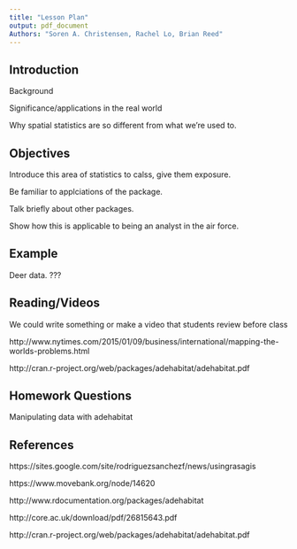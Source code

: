 ```yaml
---
title: "Lesson Plan"
output: pdf_document
Authors: "Soren A. Christensen, Rachel Lo, Brian Reed"
---
```


## Introduction

Background

Significance/applications in the real world

Why spatial statistics are so different from what we're used to.

## Objectives

Introduce this area of statistics to calss, give them exposure.

Be familiar to applciations of the package.

Talk briefly about other packages.

Show how this is applicable to being an analyst in the air force.

## Example

Deer data. ???

## Reading/Videos

We could write something or make a video that students review before class

http://www.nytimes.com/2015/01/09/business/international/mapping-the-worlds-problems.html

http://cran.r-project.org/web/packages/adehabitat/adehabitat.pdf

## Homework Questions

Manipulating data with adehabitat

## References

https://sites.google.com/site/rodriguezsanchezf/news/usingrasagis

https://www.movebank.org/node/14620

http://www.rdocumentation.org/packages/adehabitat

http://core.ac.uk/download/pdf/26815643.pdf

http://cran.r-project.org/web/packages/adehabitat/adehabitat.pdf
